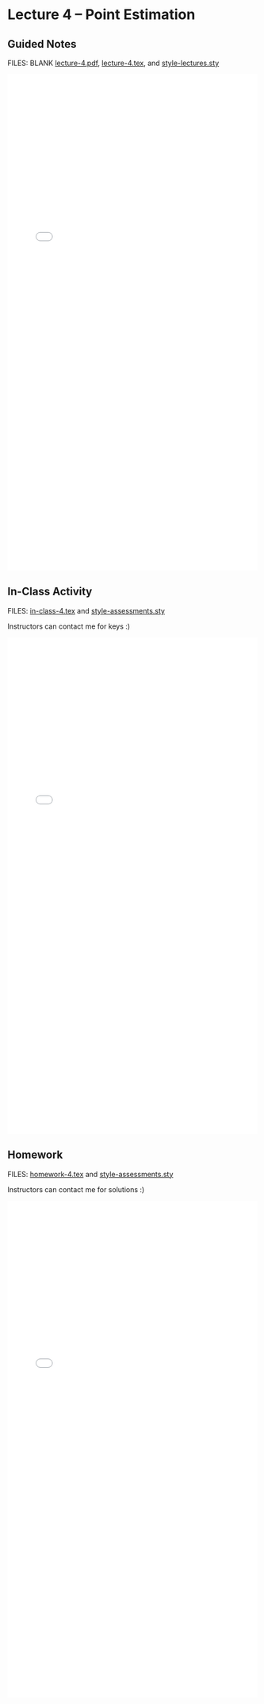 # Lecture 4 -- Point Estimation {.unnumbered}

## Guided Notes

FILES: BLANK [lecture-4.pdf](https://github.com/coltongearhart/math321/blob/main/lectures/lecture-4.pdf), [lecture-4.tex](https://github.com/coltongearhart/math321/blob/main/lectures/lecture-4.tex), and [style-lectures.sty](https://github.com/coltongearhart/math321/blob/main/lectures/style-lectures.sty)

<embed src="lectures/lecture-4-COMPLETED.pdf" type="application/pdf" width="100%" height="1000px"></embed>

## In-Class Activity

FILES: [in-class-4.tex](https://github.com/coltongearhart/math321/blob/main/assessments/in-class-4.tex) and [style-assessments.sty](https://github.com/coltongearhart/math321/blob/main/assessments/style-assessments.sty)

Instructors can contact me for keys :)

<embed src="assessments/in-class-4.pdf" type="application/pdf" width="100%" height="1000px"></embed>

## Homework

FILES: [homework-4.tex](https://github.com/coltongearhart/math321/blob/main/assessments/homework-4.tex) and [style-assessments.sty](https://github.com/coltongearhart/math321/blob/main/assessments/style-assessments.sty)

Instructors can contact me for solutions :)

<embed src="assessments/homework-4.pdf" type="application/pdf" width="100%" height="1000px"></embed>